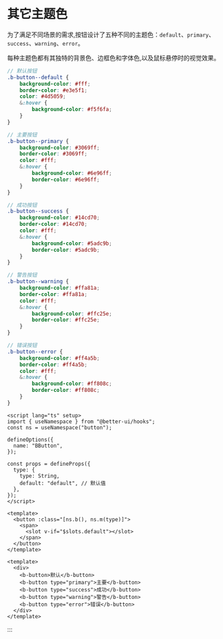 # 其它主题色

为了满足不同场景的需求,按钮设计了五种不同的主题色：`default`、`primary`、`success`、`warning`、`error`。

每种主题色都有其独特的背景色、边框色和字体色,以及鼠标悬停时的视觉效果。



```scss [theme/src/button.scss]
// 默认按钮
.b-button--default {
    background-color: #fff;
    border-color: #e3e5f1;
    color: #4d5059;
    &:hover {
        background-color: #f5f6fa;
    }
}

// 主要按钮
.b-button--primary {
    background-color: #3069ff;
    border-color: #3069ff;
    color: #fff;
    &:hover {
        background-color: #6e96ff;
        border-color: #6e96ff;
    }
}

// 成功按钮
.b-button--success {
    background-color: #14cd70;
    border-color: #14cd70;
    color: #fff;
    &:hover {
        background-color: #5adc9b;
        border-color: #5adc9b;
    }
}

// 警告按钮
.b-button--warning {
    background-color: #ffa81a;
    border-color: #ffa81a;
    color: #fff;
    &:hover {
        background-color: #ffc25e;
        border-color: #ffc25e;
    }
}

// 错误按钮
.b-button--error {
    background-color: #ff4a5b;
    border-color: #ff4a5b;
    color: #fff;
    &:hover {
        background-color: #ff808c;
        border-color: #ff808c;
    }
}
```

```vue [components/button/src/index.vue]
<script lang="ts" setup>
import { useNamespace } from "@better-ui/hooks";
const ns = useNamespace("button");

defineOptions({
  name: "BButton",
});

const props = defineProps({
  type: {
    type: String,
    default: "default", // 默认值
  },
});
</script>

<template>
  <button :class="[ns.b(), ns.m(type)]">
    <span>
      <slot v-if="$slots.default"></slot>
    </span>
  </button>
</template>
```

```vue [play/src/App.vue]
<template>
  <div>
    <b-button>默认</b-button>
    <b-button type="primary">主要</b-button>
    <b-button type="success">成功</b-button>
    <b-button type="warning">警告</b-button>
    <b-button type="error">错误</b-button>
  </div>
</template>
```

:::
